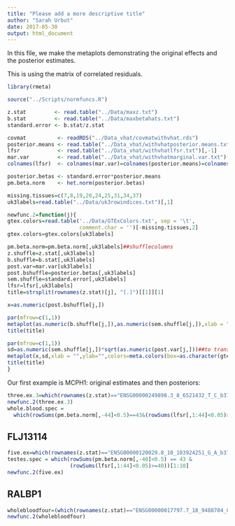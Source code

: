 ```yaml
---
title: "Please add a more descriptive title"
author: "Sarah Urbut"
date: 2017-05-30
output: html_document
---
```


In this file, we make the metaplots demonstrating the original effects and 
the posterior estimates.

This is using the matrix of correlated residuals.

```r
library(rmeta)
```

```r
source("../Scripts/normfuncs.R")

z.stat         <- read.table("../Data/maxz.txt")
b.stat         <- read.table("../Data/maxbetahats.txt")
standard.error <- b.stat/z.stat

covmat          <- readRDS("../Data_vhat/covmatwithvhat.rds")
posterior.means <- read.table("../Data_vhat/withvhatposterior.means.txt")[,-1]
lfsr            <- read.table("../Data_vhat/withvhatlfsr.txt")[,-1]
mar.var         <- read.table("../Data_vhat/withvhatmarginal.var.txt")[,-1]
colnames(lfsr)  <- colnames(mar.var)=colnames(posterior.means)=colnames(z.stat)

posterior.betas <- standard.error*posterior.means
pm.beta.norm    <- het.norm(posterior.betas)

missing.tissues=c(7,8,19,20,24,25,31,34,37)
uk3labels=read.table("../Data/uk3rowindices.txt")[,1]

newfunc.2=function(j){
gtex.colors=read.table('../Data/GTExColors.txt', sep = '\t', 
                       comment.char = '')[-missing.tissues,2]
gtex.colors=gtex.colors[uk3labels]

pm.beta.norm=pm.beta.norm[,uk3labels]##shufflecolumns
z.shuffle=z.stat[,uk3labels]
b.shuffle=b.stat[,uk3labels]
post.var=mar.var[uk3labels]
post.bshuffle=posterior.betas[,uk3labels]
sem.shuffle=standard.error[,uk3labels]
lfsr=lfsr[,uk3labels]
title=strsplit(rownames(z.stat)[j], "[.]")[[1]][1]

x=as.numeric(post.bshuffle[j,])

par(mfrow=c(1,1))
metaplot(as.numeric(b.shuffle[j,]),as.numeric(sem.shuffle[j,]),xlab = "",ylab="",colors=meta.colors(box=as.character(gtex.colors)),xlim=c(-1,1))
title(title)

par(mfrow=c(1,1))
sd=as.numeric(sem.shuffle[j,])*sqrt(as.numeric(post.var[j,]))##to transform to posterior sd of beta
metaplot(x,sd,xlab = "",ylab="",colors=meta.colors(box=as.character(gtex.colors)),xlim=c(-1,1))
title(title)
}
```

Our first example is MCPH1: original estimates and then posteriors:

```r
three.ex.3=which(rownames(z.stat)=="ENSG00000249898.3_8_6521432_T_C_b37")
newfunc.2(three.ex.3)
whole.blood.spec = 
  which(rowSums(pm.beta.norm[,-44]<0.5)==43&(rowSums(lfsr[,1:44]<0.05)>=40))
```

## FLJ13114 

```r
five.ex=which(rownames(z.stat)=="ENSG00000120029.8_10_103924251_G_A_b37")
testes.spec = which(rowSums(pm.beta.norm[,-40]<0.5) == 43 &
                    (rowSums(lfsr[,1:44]<0.05)>=40))[1:10]
newfunc.2(five.ex)
```
 
## RALBP1

```r
wholebloodfour=(which(rownames(z.stat)=="ENSG00000017797.7_18_9488704_C_T_b37"))
newfunc.2(wholebloodfour)
```




